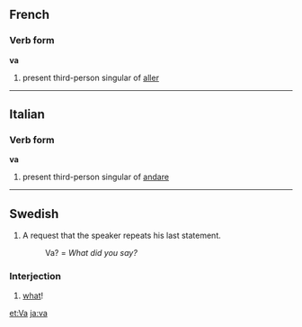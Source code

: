 ==French==
===Verb form===
'''va'''

# present third-person singular of [[aller]]

----
==Italian==
===Verb form===
'''va'''

# present third-person singular of [[andare]]

----
==Swedish==
#A request that the speaker repeats his last statement.
#: Va? = ''What did you say?''

===Interjection===
#[[what]]!

[[et:Va]]
[[ja:va]]